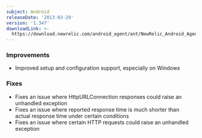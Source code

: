```yaml
---
subject: Android
releaseDate: '2013-03-29'
version: '1.347'
downloadLink: >-
  https://download.newrelic.com/android_agent/ant/NewRelic_Android_Agent_1.347.zip
---
```


### Improvements

* Improved setup and configuration support, especially on Windows

### Fixes

* Fixes an issue where HttpURLConnection responses could raise an unhandled exception
* Fixes an issue where reported response time is much shorter than actual response time under certain conditions
* Fixes an issue where certain HTTP requests could raise an unhandled exception
